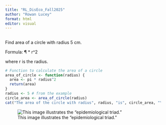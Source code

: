 ```yaml
---
title: "RL_DisEco_Fall2025"
author: "Rowan Lucey"
format: html
editor: visual
---
```


## 

Find area of a circle with radius 5 cm.

Formula: ¶ \* r\^2

where r is the radius.

```r
# Function to calculate the area of a circle
area_of_circle <- function(radius) {
  area <- pi * radius^2
  return(area)
}
radius <- 5 # from the example
circle_area <- area_of_circle(radius)
cat("The area of the circle with radius", radius, "is", circle_area, "\n")
```

![This image illustrates the "epidemiological triad."](images/clipboard-4022709011.png)
